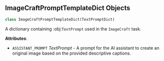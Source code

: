 <a id="camel.prompts.image_craft"></a>

<a id="camel.prompts.image_craft.ImageCraftPromptTemplateDict"></a>

## ImageCraftPromptTemplateDict Objects

```python
class ImageCraftPromptTemplateDict(TextPromptDict)
```

A dictionary containing :obj:`TextPrompt` used in the `ImageCraft`
task.

**Attributes**:

- `ASSISTANT_PROMPT` _TextPrompt_ - A prompt for the AI assistant to create
  an original image based on the provided descriptive captions.


